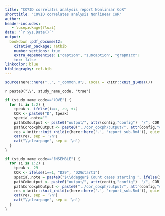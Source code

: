 ```yaml
---
title: "COVID correlates analysis report Nonlinear CoR"
shorttitle: "COVID correlates analysis Nonlinear CoR"
author:
header-includes:
   - \usepackage{float}
date: "`r Sys.Date()`"
output:
  bookdown::pdf_document2:
    citation_package: natbib
    number_sections: true
    extra_dependencies: ["caption", "subcaption", "graphicx"]
    toc: false
linkcolor: blue
bibliography: ref.bib
---
```


```r
source(here::here("..", "_common.R"), local = knitr::knit_global())
```
<!-- Note that there is no need to source _common.R in report.Rmd because it is taken care of elsewhere in yml -->


\counterwithin{table}{section}
\counterwithin{figure}{section}

<!-- these latex variables are used in report_sub -->
\newif\ifCOVE
\newif\ifENSEMBLE
`r paste0("\\", study_name_code, "true")` 


<!-- COVE -->

```r
if (study_name_code=="COVE") {
  for (i in 1:2) {
    tpeak <- ifelse(i==1, 29, 57)
    COR <- paste0("D", tpeak)
    special.note=""
    pathCoRoutput <- paste0("output/", attr(config,"config"), "/", COR)
    pathCorcoxphOutput <- paste0("../cor_coxph/output/", attr(config,"config"), "/", COR)
    res = knitr::knit_child(c(here::here('.', 'report_sub.Rmd')), quiet = TRUE)
    cat(res, sep = '\n')
    cat("\\clearpage", sep = '\n')
  }
}
```




<!-- ENSEMBLE -->

```r
if (study_name_code=="ENSEMBLE") {
  for (i in 1:2) {
    tpeak <- 29
    COR <- ifelse(i==1, "D29", "D29start1")
    special.note = paste0("$\\ddagger$ Count cases starting ", ifelse(i==1,7,1), " days post Day 29.")
    pathCoRoutput <- paste0("output/", attr(config,"config"), "/", COR)
    pathCorcoxphOutput <- paste0("../cor_coxph/output/", attr(config,"config"), "/", COR)
    res = knitr::knit_child(c(here::here('.', 'report_sub.Rmd')), quiet = TRUE)
    cat(res, sep = '\n')
    cat("\\clearpage", sep = '\n')
  }
}
```


